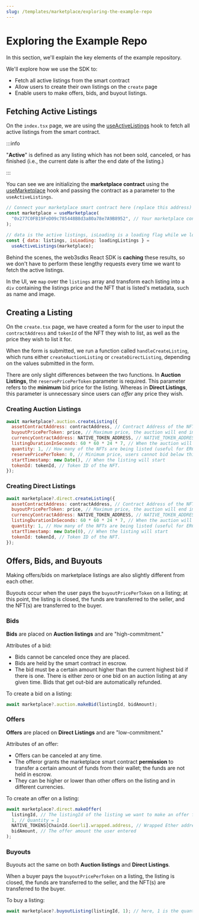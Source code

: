 ```yaml
---
slug: /templates/marketplace/exploring-the-example-repo
---
```


# Exploring the Example Repo

In this section, we'll explain the key elements of the example repository.

We'll explore how we use the SDK to:

- Fetch all active listings from the smart contract
- Allow users to create their own listings on the `create` page
- Enable users to make offers, bids, and buyout listings.

## Fetching Active Listings

On the `index.tsx` page, we are using the [useActiveListings](/react/react.useactivelistings) hook to fetch all active listings from the smart contract.

:::info

"**Active**" is defined as any listing which has not been sold, canceled, or has finished (i.e., the current date is after the end date of the listing.)

:::

You can see we are initializing the **marketplace contract** using the [useMarketplace](/react/react.usemarketplace) hook and passing the contract as a parameter to the `useActiveListings`.

```jsx
// Connect your marketplace smart contract here (replace this address)
const marketplace = useMarketplace(
  "0x277C0FB19FeD09c785448B8d3a80a78e7A9B8952", // Your marketplace contract address here
);

// data is the active listings, isLoading is a loading flag while we load the listings.
const { data: listings, isLoading: loadingListings } =
  useActiveListings(marketplace);
```

Behind the scenes, the web3sdks React SDK is **caching** these results, so we don't have to perform these lengthy requests every time we want to fetch the active listings.

In the UI, we `map` over the `listings` array and transform each listing into a `div` containing
the listings price and the NFT that is listed's metadata, such as name and image.

## Creating a Listing

On the `create.tsx` page, we have created a form for the user to input the `contractAddress` and
`tokenId` of the NFT they wish to list, as well as the price they wish to list it for.

When the form is submitted, we run a function called `handleCreateListing`, which runs either `createAuctionListing` or `createDirectListing`, depending on the values submitted in the form.

There are only slight differences between the two functions.
In **Auction Listings**, the `reservePricePerToken` parameter is required. This parameter refers to the **minimum** bid price for the listing. Whereas in **Direct Listings**, this parameter is unnecessary since users can _offer_ any price they wish.

### Creating Auction Listings

```jsx
await marketplace?.auction.createListing({
  assetContractAddress: contractAddress, // Contract Address of the NFT
  buyoutPricePerToken: price, // Maximum price, the auction will end immediately if a user pays this price.
  currencyContractAddress: NATIVE_TOKEN_ADDRESS, // NATIVE_TOKEN_ADDRESS is the crpyto curency that is native to the network. e.g. ETH.
  listingDurationInSeconds: 60 * 60 * 24 * 7, // When the auction will be closed and no longer accept bids (1 Week)
  quantity: 1, // How many of the NFTs are being listed (useful for ERC 1155 tokens)
  reservePricePerToken: 0, // Minimum price, users cannot bid below this amount
  startTimestamp: new Date(), // When the listing will start
  tokenId: tokenId, // Token ID of the NFT.
});
```

### Creating Direct Listings

```jsx
await marketplace?.direct.createListing({
  assetContractAddress: contractAddress, // Contract Address of the NFT
  buyoutPricePerToken: price, // Maximum price, the auction will end immediately if a user pays this price.
  currencyContractAddress: NATIVE_TOKEN_ADDRESS, // NATIVE_TOKEN_ADDRESS is the crpyto curency that is native to the network. e.g. ETH.
  listingDurationInSeconds: 60 * 60 * 24 * 7, // When the auction will be closed and no longer accept bids (1 Week)
  quantity: 1, // How many of the NFTs are being listed (useful for ERC 1155 tokens)
  startTimestamp: new Date(0), // When the listing will start
  tokenId: tokenId, // Token ID of the NFT.
});
```

## Offers, Bids, and Buyouts

Making offers/bids on marketplace listings are also slightly different from each other.

Buyouts occur when the user pays the `buyoutPricePerToken` on a listing; at this point, the listing is closed, the funds are transferred to the seller, and the NFT(s) are transferred to the buyer.

### Bids

**Bids** are placed on **Auction listings** and are "high-commitment."

Attributes of a bid:

- Bids cannot be canceled once they are placed.
- Bids are held by the smart contract in escrow.
- The bid must be a certain amount higher than the current highest bid if there is one. There is either zero or one bid on an auction listing at any given time. Bids that get out-bid are automatically refunded.

To create a bid on a listing:

```jsx
await marketplace?.auction.makeBid(listingId, bidAmount);
```

### Offers

**Offers** are placed on **Direct Listings** and are "low-commitment."

Attributes of an offer:

- Offers can be canceled at any time.
- The offeror grants the marketplace smart contract **permission** to transfer a certain amount of funds from their wallet; the funds are not held in escrow.
- They can be higher or lower than other offers on the listing and in different currencies.

To create an offer on a listing:

```jsx
await marketplace?.direct.makeOffer(
  listingId, // The listingId of the listing we want to make an offer for
  1, // Quantity = 1
  NATIVE_TOKENS[ChainId.Goerli].wrapped.address, // Wrapped Ether address on Goerli
  bidAmount, // The offer amount the user entered
);
```

### Buyouts

Buyouts act the same on both **Auction listings** and **Direct Listings**.

When a buyer pays the `buyoutPricePerToken` on a listing, the listing is closed, the funds are transferred to the seller, and the NFT(s) are transferred to the buyer.

To buy a listing:

```jsx
await marketplace?.buyoutListing(listingId, 1); // here, 1 is the quantity to buy
```
